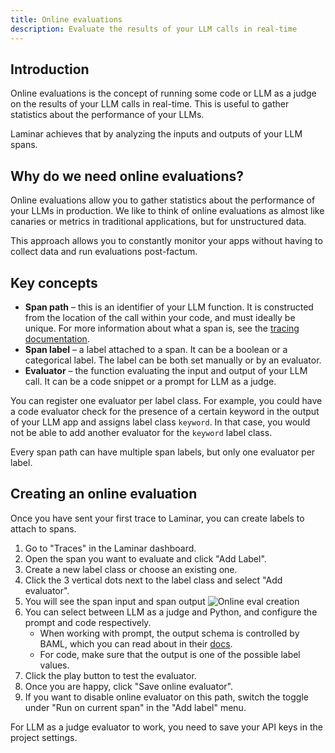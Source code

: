 ```yaml
---
title: Online evaluations
description: Evaluate the results of your LLM calls in real-time
---
```


## Introduction

Online evaluations is the concept of running some code or LLM as a judge
on the results of your LLM calls in real-time. This is useful to gather
statistics about the performance of your LLMs.

Laminar achieves that by analyzing the inputs and outputs of your LLM spans.

## Why do we need online evaluations?

Online evaluations allow you to gather statistics about the performance of your LLMs
in production. We like to think of online evaluations as almost like canaries or 
metrics in traditional applications, but for unstructured data.

This approach allows you to constantly monitor your apps without having to collect data
and run evaluations post-factum.

## Key concepts

- **Span path** – this is an identifier of your LLM function. It is constructed from
the location of the call within your code, and must ideally be unique. For more
information about what a span is, see the [tracing documentation](/tracing/introduction).
- **Span label** – a label attached to a span. It can be a boolean or a categorical label.
The label can be both set manually or by an evaluator.
- **Evaluator** – the function evaluating the input and output of your LLM call. It
can be a code snippet or a prompt for LLM as a judge.


You can register one evaluator per label class. For example, you could have a
code evaluator check for the presence of a certain keyword in the output of your LLM app and assigns label class `keyword`.
In that case, you would not be able to add another evaluator for the `keyword` label class.

Every span path can have multiple span labels, but only one evaluator per label.

## Creating an online evaluation

Once you have sent your first trace to Laminar, you can create labels to attach to spans.

1. Go to "Traces" in the Laminar dashboard.
1. Open the span you want to evaluate and click "Add Label".
1. Create a new label class or choose an existing one.
1. Click the 3 vertical dots next to the label class and select "Add evaluator".
1. You will see the span input and span output ![Online eval creation](/images/evaluations/create-online-eval.png)
1. You can select between LLM as a judge and Python, and configure the prompt and code respectively.
    - When working with prompt, the output schema is controlled by BAML, which you can read about in their [docs](https://docs.boundaryml.com/docs/snippets/class).
    - For code, make sure that the output is one of the possible label values. 
1. Click the play button to test the evaluator.
1. Once you are happy, click "Save online evaluator".
1. If you want to disable online evaluator on this path, switch the toggle under "Run on current span" in the "Add label" menu.

<Tip>
For LLM as a judge evaluator to work, you need to save your API keys in the project settings.
</Tip>
